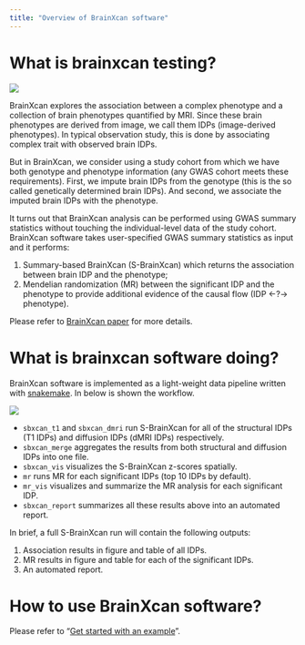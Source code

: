 ```yaml
---
title: "Overview of BrainXcan software"
---
```


# What is brainxcan testing?

![](../figures/brainxcan_idea.png)

BrainXcan explores the association between a complex phenotype and a collection of brain phenotypes quantified by MRI. Since these brain phenotypes are derived from image, we call them IDPs (image-derived phenotypes). In typical observation study, this is done by associating complex trait with observed brain IDPs. 

But in BrainXcan, we consider using a study cohort from which we have both genotype and phenotype information (any GWAS cohort meets these requirements). First, we impute brain IDPs from the genotype (this is the so called genetically determined brain IDPs). And second, we associate the imputed brain IDPs with the phenotype. 

It turns out that BrainXcan analysis can be performed using GWAS summary statistics without touching the individual-level data of the study cohort. BrainXcan software takes user-specified GWAS summary statistics as input and it performs:

1. Summary-based BrainXcan (S-BrainXcan) which returns the association between brain IDP and the phenotype; 
2. Mendelian randomization (MR) between the significant IDP and the phenotype to provide additional evidence of the causal flow (IDP <-?-> phenotype).

Please refer to [BrainXcan paper](to_be_filled) for more details.

# What is brainxcan software doing?

BrainXcan software is implemented as a light-weight data pipeline written with [snakemake](https://snakemake.readthedocs.io/en/stable/). In below is shown the workflow.

![](../figures/dag.png)

* `sbxcan_t1` and `sbxcan_dmri` run S-BrainXcan for all of the structural IDPs (T1 IDPs) and diffusion IDPs (dMRI IDPs) respectively.
* `sbxcan_merge` aggregates the results from both structural and diffusion IDPs into one file.
* `sbxcan_vis` visualizes the S-BrainXcan z-scores spatially.
* `mr` runs MR for each significant IDPs (top 10 IDPs by default).
* `mr_vis` visualizes and summarize the MR analysis for each significant IDP.
* `sbxcan_report` summarizes all these results above into an automated report.

In brief, a full S-BrainXcan run will contain the following outputs:

1. Association results in figure and table of all IDPs.
2. MR results in figure and table for each of the significant IDPs.
3. An automated report.

# How to use BrainXcan software?

Please refer to "[Get started with an example](example.html)".

